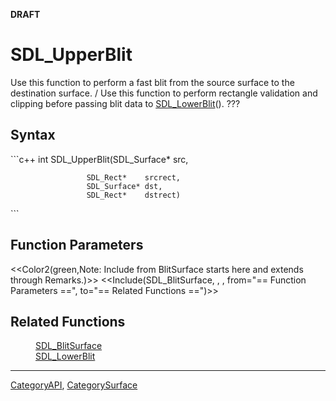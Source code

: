 <!-- pragma section-numbers off -->
<!-- pragma disable-camelcase -->
'''DRAFT'''

= SDL_UpperBlit =
Use this function to perform a fast blit from the source surface to the destination surface.  / Use this function to perform rectangle validation and clipping before passing blit data to [[SDL_LowerBlit]](). ???


== Syntax ==
```c++
int SDL_UpperBlit(SDL_Surface* src,
                  SDL_Rect*    srcrect,
                  SDL_Surface* dst,
                  SDL_Rect*    dstrect)

```

== Function Parameters ==
<<Color2(green,Note: Include from Blit<code></code>Surface starts here and extends through Remarks.)>>
<<Include(SDL_BlitSurface, , , from="== Function Parameters ==", to="== Related Functions ==")>>






== Related Functions ==
:[[SDL_BlitSurface]]
:[[SDL_LowerBlit]]

----
[[CategoryAPI]], [[CategorySurface]]
